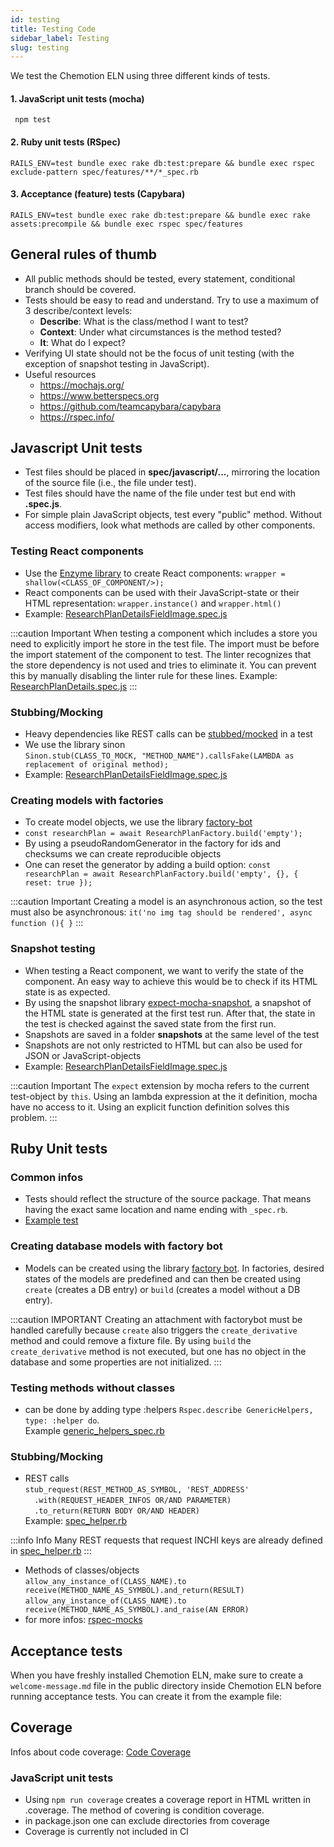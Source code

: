 ```yaml
---
id: testing
title: Testing Code
sidebar_label: Testing
slug: testing
---
```


We test the Chemotion ELN using three different kinds of tests.

#### 1. JavaScript unit tests (mocha)
     npm test 
#### 2. Ruby unit tests (RSpec)
    RAILS_ENV=test bundle exec rake db:test:prepare && bundle exec rspec exclude-pattern spec/features/**/*_spec.rb
#### 3. Acceptance (feature) tests (Capybara)
    RAILS_ENV=test bundle exec rake db:test:prepare && bundle exec rake assets:precompile && bundle exec rspec spec/features


## General rules of thumb
- All public methods should be tested, every statement, conditional branch should be covered.
- Tests should be easy to read and understand. Try to use a maximum of 3 describe/context levels:
    - **Describe**: What is the class/method I want to test?
    - **Context**: Under what circumstances is the method tested?
    - **It**: What do I expect?
- Verifying UI state should not be the focus of unit testing (with the exception of snapshot testing in JavaScript).
- Useful resources
    - https://mochajs.org/
    - https://www.betterspecs.org
    - https://github.com/teamcapybara/capybara
    - https://rspec.info/

## Javascript Unit tests
- Test files should be placed in **spec/javascript/...**, mirroring the location of the source file (i.e., the file under test).
- Test files should have the name of the file under test but end with **.spec.js**.
- For simple plain JavaScript objects, test every "public" method. Without access modifiers, look what methods are called by other components.

### Testing React components
- Use the [Enzyme library](https://enzymejs.github.io/enzyme/) to create React components: `wrapper = shallow(<CLASS_OF_COMPONENT/>);`    
- React components can be used with their JavaScript-state or their HTML representation: `wrapper.instance()` and `wrapper.html()` 
- Example: [ResearchPlanDetailsFieldImage.spec.js](https://github.com/ComPlat/chemotion_ELN/blob/applying-gem-shrine-2/spec/javascripts/packs/src/apps/mydb/elements/details/researchPlans/ResearchPlanDetailsFieldImage.spec.js)

:::caution Important
When testing a component which includes a store you need to explicitly import he store in the test file. The import must be before the import statement of the component to test.
The linter recognizes that the store dependency is not used and tries to eliminate it. You can prevent this by manually disabling the linter rule for these lines.
Example: [ResearchPlanDetails.spec.js](https://github.com/ComPlat/chemotion_ELN/blob/applying-gem-shrine-2/spec/javascripts/packs/src/apps/mydb/elements/details/researchPlans/ResearchPlanDetails.spec.js)
:::

### Stubbing/Mocking
- Heavy dependencies like REST calls can be [stubbed/mocked](https://en.wikipedia.org/wiki/Mock_object) in a test
- We use the library sinon  
 `Sinon.stub(CLASS_TO_MOCK, "METHOD_NAME").callsFake(LAMBDA as replacement of original method);` 
- Example: [ResearchPlanDetailsFieldImage.spec.js](https://github.com/ComPlat/chemotion_ELN/blob/applying-gem-shrine-2/spec/javascripts/packs/src/apps/mydb/elements/details/researchPlans/ResearchPlanDetailsFieldImage.spec.js#L54)

### Creating models with factories
- To create model objects, we use the library [factory-bot](https://github.com/ratson/factory-bot)
- `const researchPlan = await ResearchPlanFactory.build('empty');`
- By using a pseudoRandomGenerator in the factory for ids and checksums we can create reproducible objects
- One can reset the generator by adding a build option: `const researchPlan = await ResearchPlanFactory.build('empty', {}, { reset: true });`

:::caution Important
Creating a model is an asynchronous action, so the test must also be asynchronous: `it('no img tag should be rendered', async function (){ }`
:::

### Snapshot testing
- When testing a React component, we want to verify the state of the component. An easy way to achieve this would be to check if its HTML state is as expected.
- By using the snapshot library [expect-mocha-snapshot](https://www.npmjs.com/package/expect-mocha-snapshot), a snapshot of the HTML state is generated at the first test run. After that, the state in the test is checked against the saved state from the first run.
- Snapshots are saved in a folder __snapshots__ at the same level of the test
- Snapshots are not only restricted to HTML but can also be used for JSON or JavaScript-objects
- Example: [ResearchPlanDetailsFieldImage.spec.js](https://github.com/ComPlat/chemotion_ELN/blob/applying-gem-shrine/spec/javascripts/packs/src/apps/mydb/elements/details/researchPlans/ResearchPlanDetailsFieldImage.spec.js#L52)

:::caution Important
The `expect` extension by mocha refers to the current test-object by `this`. Using an lambda expression at the it definition, mocha have no access to it. Using an explicit
function definition solves this problem.
:::

## Ruby Unit tests

### Common infos
- Tests should reflect the structure of the source package. That means having the exact same location and name ending with `_spec.rb`. 
- [Example test](https://github.com/ComPlat/chemotion_ELN/blob/development-5/spec/api/chemotion/attachment_api_spec.rb)

### Creating database models with factory bot
- Models can be created using the library [factory bot](https://github.com/thoughtbot/factory_bot). In factories, desired states of the models are predefined and can then be created using `create` (creates a DB entry) or `build` (creates a model without a DB entry).

:::caution IMPORTANT
Creating an attachment with factorybot must be handled carefully because `create` also triggers the `create_derivative` method and could remove a fixture file.
By using `build` the `create_derivative` method is not executed, but one has no object in the database and some properties are not initialized.
:::

### Testing methods without classes
- can be done by adding type :helpers  `Rspec.describe GenericHelpers, type: :helper do`.  
 Example [generic_helpers_spec.rb](https://github.com/ComPlat/chemotion_ELN/blob/applying-gem-shrine/spec/api/helpers/generic_helpers_spec.rb)

### Stubbing/Mocking
- REST calls  
 `stub_request(REST_METHOD_AS_SYMBOL, 'REST_ADDRESS'`   
      `  .with(REQUEST_HEADER_INFOS OR/AND PARAMETER)`    
      `  .to_return(RETURN BODY OR/AND HEADER)`         
Example: [spec_helper.rb](https://github.com/ComPlat/chemotion_ELN/blob/applying-gem-shrine/spec/spec_helper.rb#L86)

:::info Info
Many REST requests that request INCHI keys are already defined in [spec_helper.rb](https://github.com/ComPlat/chemotion_ELN/blob/applying-gem-shrine/spec/spec_helper.rb#L86)
:::
 
- Methods of classes/objects  
`allow_any_instance_of(CLASS_NAME).to receive(METHOD_NAME_AS_SYMBOL).and_return(RESULT)`  
`allow_any_instance_of(CLASS_NAME).to receive(METHOD_NAME_AS_SYMBOL).and_raise(AN ERROR)`
- for more infos: [rspec-mocks](https://relishapp.com/rspec/rspec-mocks/docs) 

## Acceptance tests
When you have freshly installed Chemotion ELN, make sure to create a `welcome-message.md` file in the public directory inside Chemotion ELN before running acceptance tests. You can create it from the example file:

## Coverage
Infos about code coverage: [Code Coverage](https://www.guru99.com/code-coverage.html)

### JavaScript unit tests
- Using `npm run coverage` creates a coverage report in HTML written in .coverage. The method of covering is condition coverage.
- in package.json one can exclude directories from coverage 
- Coverage is currently not included in CI


    
    
        
        
